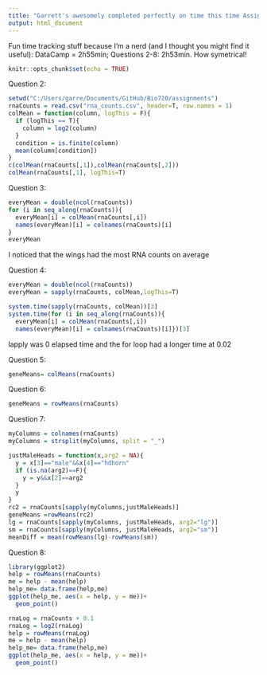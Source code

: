```yaml
---
title: "Garrett's awesomely completed perfectly on time this time Assignment 3"
output: html_document
---
```

Fun time tracking stuff because I'm a nerd (and I thought you might find it useful): DataCamp = 2h55min; Questions 2-8: 2h53min. How symetrical!
```r
knitr::opts_chunk$set(echo = TRUE)
```

Question 2:
```r
setwd("C:/Users/garre/Documents/GitHub/Bio720/assignments")
rnaCounts = read.csv("rna_counts.csv", header=T, row.names = 1)
colMean = function(column, logThis = F){
  if (logThis == T){
    column = log2(column)
  }
  condition = is.finite(column)
  mean(column[condition])
}
c(colMean(rnaCounts[,1]),colMean(rnaCounts[,2]))
colMean(rnaCounts[,1], logThis=T)
```
Question 3:
```r
everyMean = double(ncol(rnaCounts))
for (i in seq_along(rnaCounts)){
  everyMean[i] = colMean(rnaCounts[,i])
  names(everyMean)[i] = colnames(rnaCounts)[i]
}
everyMean
```
I noticed that the wings had the most RNA counts on average

Question 4:
```r
everyMean = double(ncol(rnaCounts))
everyMean = sapply(rnaCounts, colMean,logThis=T)

system.time(sapply(rnaCounts, colMean))[3]
system.time(for (i in seq_along(rnaCounts)){
  everyMean[i] = colMean(rnaCounts[,i])
  names(everyMean)[i] = colnames(rnaCounts)[i]})[3]
```
lapply was 0 elapsed time and the for loop had a longer time at 0.02

Question 5:
```r
geneMeans= colMeans(rnaCounts)
```
Question 6:
```r
geneMeans = rowMeans(rnaCounts)
```
Question 7:
```r
myColumns = colnames(rnaCounts)
myColumns = strsplit(myColumns, split = "_")

justMaleHeads = function(x,arg2 = NA){
  y = x[3]=="male"&&x[4]=="hdhorn"
  if (is.na(arg2)==F){
    y = y&&x[2]==arg2
  }
  y
}
rc2 = rnaCounts[sapply(myColumns,justMaleHeads)]
geneMeans =rowMeans(rc2)
lg = rnaCounts[sapply(myColumns, justMaleHeads, arg2="lg")]
sm = rnaCounts[sapply(myColumns, justMaleHeads, arg2="sm")]
meanDiff = mean(rowMeans(lg)-rowMeans(sm))
```

Question 8:
```r
library(ggplot2)
help = rowMeans(rnaCounts)
me = help - mean(help)
help_me= data.frame(help,me)
ggplot(help_me, aes(x = help, y = me))+
  geom_point()

rnaLog = rnaCounts + 0.1
rnaLog = log2(rnaLog)
help = rowMeans(rnaLog)
me = help - mean(help)
help_me= data.frame(help,me)
ggplot(help_me, aes(x = help, y = me))+
  geom_point()
```